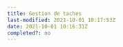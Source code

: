 ```yaml
---
title: Gestion de taches
last-modified: 2021-10-01 10:17:53Z
date: 2021-10-01 10:16:31Z
completed?: no
---
```


